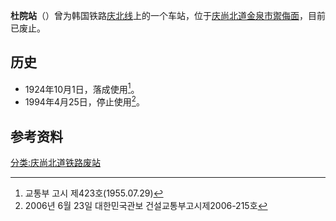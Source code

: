 {{朝鮮半島車站資訊
|公司色 = black
|文字色 = 
|站名 = 杜院站
|圖片 = Duwon Station.jpg
|pxl = 
|圖片說明 = 
|前一站 = [[牙川站|牙川]]
|前一站距離 = 5.1
|後一站距離 = 7.2
|後一站 = [[玉山站_(庆尚北道)|玉山]]
|諺文 = 두원역
|朝鮮漢字 = 杜院驛
|文觀部式 =Duwon-yeok
|馬-賴式 =
|副站名 = 
|車站編號 = 
|停站路線數 = 
|所屬公司 = [[韩国铁道公社|韩国铁道公社]]
|所屬路線 = [[庆北线|庆北线]]
|距離 = 12.8
|起點站 = [[金泉站_(庆尚北道)|金泉]]
|所在地 =[[庆尚北道|庆尚北道]][[金泉市|金泉市]][[禦侮面|禦侮面]]
|車站構造 = 地面车站
|月台配置 = 1面2线
|啟用年月日 = 1955年8月1日
|廢站年月日 = 2006年6月23日
|上下車人次 = 
|統計年度 = 
|轉車 = 
|備註 = 
|全寬備註 = 
}}

'''杜院站'''（{{kor|諺=두원역|漢=杜院驛|羅=Duwon yeok|f=y}}）曾为韩国铁路[[庆北线|庆北线]]上的一个车站，位于[[庆尚北道|庆尚北道]][[金泉市|金泉市]][[禦侮面|禦侮面]]，目前已废止。

== 历史 ==
*1924年10月1日，落成使用<ref>교통부 고시 제423호(1955.07.29)</ref>。
*1994年4月25日，停止使用<ref>2006년 6월 23일 대한민국관보 건설교통부고시제2006-215호</ref>。

== 参考资料 ==
{{reflist}}

{{庆北线}}

[[分类:庆尚北道铁路废站|分类:庆尚北道铁路废站]]